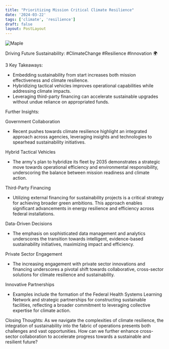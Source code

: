 ```yaml
---
title: "Prioritizing Mission Critical Climate Resilience"
date: '2024-03-22'
tags: ['climate', 'resilience']
draft: false
layout: PostLayout
---
```


<div className="flex justify-center">
<div className="my-1 w-full px-2 xl:my-1 xl:w-1/2 xl:px-2">
    <img src="https://img.youtube.com/vi/15sIMNMXatY/0.jpg" alt="Maple" className="mx-auto h-58 w-auto" />
</div>
</div>

Driving Future Sustainability: #ClimateChange #Resilience #Innovation 🌍

3 Key Takeaways:
- Embedding sustainability from start increases both mission effectiveness and climate resilience.
- Hybridizing tactical vehicles improves operational capabilities while addressing climate impacts.
- Leveraging third-party financing can accelerate sustainable upgrades without undue reliance on appropriated funds.

Further Insights:

Government Collaboration
- Recent pushes towards climate resilience highlight an integrated approach across agencies, leveraging insights and technologies to spearhead sustainability initiatives.

Hybrid Tactical Vehicles
- The army's plan to hybridize its fleet by 2035 demonstrates a strategic move towards operational efficiency and environmental responsibility, underscoring the balance between mission readiness and climate action.

Third-Party Financing
- Utilizing external financing for sustainability projects is a critical strategy for achieving broader green ambitions. This approach enables significant advancements in energy resilience and efficiency across federal installations.

Data-Driven Decisions
- The emphasis on sophisticated data management and analytics underscores the transition towards intelligent, evidence-based sustainability initiatives, maximizing impact and efficiency.

Private Sector Engagement
- The increasing engagement with private sector innovations and financing underscores a pivotal shift towards collaborative, cross-sector solutions for climate resilience and sustainability.

Innovative Partnerships
- Examples include the formation of the Federal Health Systems Learning Network and strategic partnerships for constructing sustainable facilities, reflecting a broader commitment to leveraging collective expertise for climate action.

Closing Thoughts:
As we navigate the complexities of climate resilience, the integration of sustainability into the fabric of operations presents both challenges and vast opportunities. How can we further enhance cross-sector collaboration to accelerate progress towards a sustainable and resilient future?
